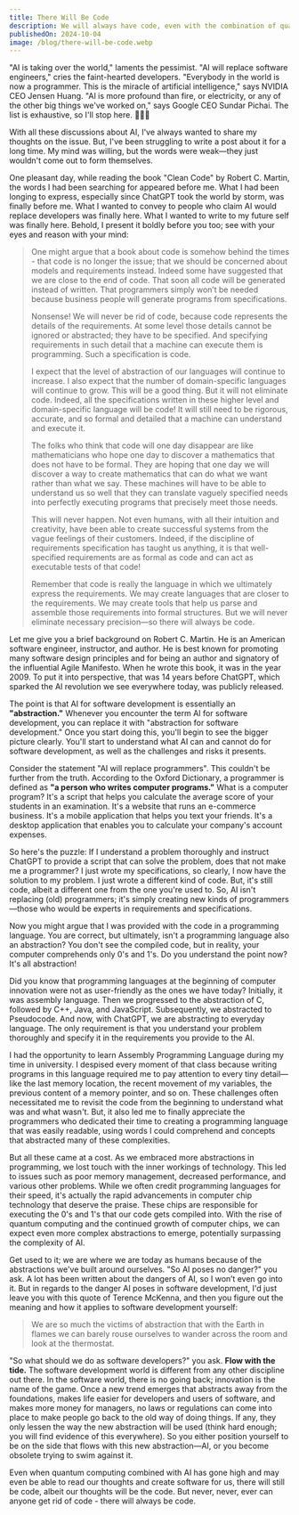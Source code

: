 ```yaml
---
title: There Will Be Code
description: We will always have code, even with the combination of quantum computing and AI, because code represents the details of the requirements.
publishedOn: 2024-10-04
image: /blog/there-will-be-code.webp
---
```


"AI is taking over the world," laments the pessimist. "AI will replace software engineers," cries the faint-hearted
developers. "Everybody in the world is now a programmer. This is the miracle of artificial intelligence," says NVIDIA
CEO Jensen Huang. "AI is more profound than fire, or electricity, or any of the other big things we've worked on," says
Google CEO Sundar Pichai. The list is exhaustive, so I'll stop here. 🤦🏿‍♂️

With all these discussions about AI, I've always wanted to share my thoughts on the issue. But, I've been struggling to
write a post about it for a long time. My mind was willing, but the words were weak—they just wouldn't come out to form
themselves.

One pleasant day, while reading the book "Clean Code" by Robert C. Martin, the words I had been searching for appeared
before me. What I had been longing to express, especially since ChatGPT took the world by storm, was finally before me.
What I wanted to convey to people who claim AI would replace developers was finally here. What I wanted to write to my
future self was finally here. Behold, I present it boldly before you too; see with your eyes and reason with your mind:

> One might argue that a book about code is somehow behind the times - that code is no longer the issue; that we should
> be concerned about models and requirements instead. Indeed some have suggested that we are close to the end of code.
> That soon all code will be generated instead of written. That programmers simply won’t be needed because business
> people will generate programs from specifications.
>
> Nonsense! We will never be rid of code, because code represents the details of the requirements. At some level those
> details cannot be ignored or abstracted; they have to be specified. And specifying requirements in such detail that a
> machine can execute them is programming. Such a specification is code.
>
> I expect that the level of abstraction of our languages will continue to increase. I also expect that the number of
> domain-specific languages will continue to grow. This will be a good thing. But it will not eliminate code. Indeed,
> all the specifications written in these higher level and domain-specific language will be code! It will still need to
> be rigorous, accurate, and so formal and detailed that a machine can understand and execute it.
>
> The folks who think that code will one day disappear are like mathematicians who hope one day to discover a
> mathematics that does not have to be formal. They are hoping that one day we will discover a way to create mathematics
> that can do what we want rather than what we say. These machines will have to be able to understand us so well that
> they can translate vaguely specified needs into perfectly executing programs that precisely meet those needs.
>
> This will never happen. Not even humans, with all their intuition and creativity, have been able to create successful
> systems from the vague feelings of their customers. Indeed, if the discipline of requirements specification has taught
> us anything, it is that well-specified requirements are as formal as code and can act as executable tests of that
> code!
>
> Remember that code is really the language in which we ultimately express the requirements. We may create languages
> that are closer to the requirements. We may create tools that help us parse and assemble those requirements into
> formal structures. But we will never eliminate necessary precision—so there will always be code.

Let me give you a brief background on Robert C. Martin. He is an American software engineer, instructor, and author. He
is best known for promoting many software design principles and for being an author and signatory of the influential
Agile Manifesto. When he wrote this book, it was in the year 2009. To put it into perspective, that was 14 years before
ChatGPT, which sparked the AI revolution we see everywhere today, was publicly released.

The point is that AI for software development is essentially an **"abstraction."** Whenever you encounter the term AI
for software development, you can replace it with "abstraction for software development." Once you start doing this,
you'll begin to see the bigger picture clearly. You'll start to understand what AI can and cannot do for software
development, as well as the challenges and risks it presents.

Consider the statement "AI will replace programmers". This couldn't be further from the truth. According to the Oxford
Dictionary, a programmer is defined as **"a person who writes computer programs."** What is a computer program? It's a
script that helps you calculate the average score of your students in an examination. It's a website that runs an
e-commerce business. It's a mobile application that helps you text your friends. It's a desktop application that
enables you to calculate your company's account expenses.

So here's the puzzle: If I understand a problem thoroughly and instruct ChatGPT to provide a script that can solve the
problem, does that not make me a programmer? I just wrote my specifications, so clearly, I now have the solution to my
problem. I just wrote a different kind of code. But, it's still code, albeit a different one from the one you're used
to. So, AI isn't replacing (old) programmers; it's simply creating new kinds of programmers—those who would be experts
in requirements and specifications.

Now you might argue that I was provided with the code in a programming language. You are correct, but ultimately, isn't
a programming language also an abstraction? You don't see the compiled code, but in reality, your computer comprehends
only 0's and 1's. Do you understand the point now? It's all abstraction!

Did you know that programming languages at the beginning of computer innovation were not as user-friendly as the ones we
have today? Initially, it was assembly language. Then we progressed to the abstraction of C, followed by C++, Java, and
JavaScript. Subsequently, we abstracted to Pseudocode. And now, with ChatGPT, we are abstracting to everyday language.
The only requirement is that you understand your problem thoroughly and specify it in the requirements you provide to
the AI.

I had the opportunity to learn Assembly Programming Language during my time in university. I despised every moment of
that class because writing programs in this language required me to pay attention to every tiny detail—like the last
memory location, the recent movement of my variables, the previous content of a memory pointer, and so on. These
challenges often necessitated me to revisit the code from the beginning to understand what was and what wasn't. But, it
also led me to finally appreciate the programmers who dedicated their time to creating a programming language that was
easily readable, using words I could comprehend and concepts that abstracted many of these complexities.

But all these came at a cost. As we embraced more abstractions in programming, we lost touch with the inner workings of
technology. This led to issues such as poor memory management, decreased performance, and various other problems. While
we often credit programming languages for their speed, it's actually the rapid advancements in computer chip technology
that deserve the praise. These chips are responsible for executing the 0's and 1's that our code gets compiled into.
With the rise of quantum computing and the continued growth of computer chips, we can expect even more complex
abstractions to emerge, potentially surpassing the complexity of AI.

Get used to it; we are where we are today as humans because of the abstractions we've built around ourselves.
"So AI poses no danger?" you ask. A lot has been written about the dangers of AI, so I won’t even go into it. But in
regards to the danger AI poses in software development, I'd just leave you with this quote of Terence McKenna, and then
you figure out the meaning and how it applies to software development yourself:

> We are so much the victims of abstraction that with the Earth in flames we can barely rouse ourselves to wander across
> the room and look at the thermostat.

"So what should we do as software developers?" you ask. **Flow with the tide.** The software development world is
different from any other discipline out there. In the software world, there is no going back; innovation is the name of
the game. Once a new trend emerges that abstracts away from the foundations, makes life easier for developers and
users of software, and makes more money for managers, no laws or regulations can come into place to make people go back
to the old way of doing things. If any, they only lessen the way the new abstraction will be used
(think hard enough; you will find evidence of this everywhere). So you either position yourself to be on the side that
flows with this new abstraction—AI, or you become obsolete trying to swim against it.

Even when quantum computing combined with AI has gone high and may even be able to read our thoughts and create software
for us, there will still be code, albeit our thoughts will be the code. But never, never, ever can anyone get rid of
code - there will always be code.
